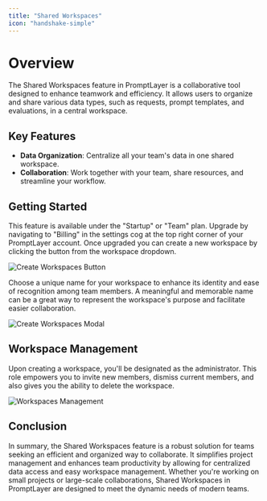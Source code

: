 ```yaml
---
title: "Shared Workspaces"
icon: "handshake-simple"
---
```


# Overview

The Shared Workspaces feature in PromptLayer is a collaborative tool designed to enhance teamwork and efficiency. It allows users to organize and share various data types, such as requests, prompt templates, and evaluations, in a central workspace.

## Key Features

- **Data Organization**: Centralize all your team's data in one shared workspace.
- **Collaboration**: Work together with your team, share resources, and streamline your workflow.

## Getting Started

This feature is available under the "Startup" or "Team" plan. Upgrade by navigating to "Billing" in the settings cog at the top right corner of your PromptLayer account. Once upgraded you can create a new workspace by clicking the button from the workspace dropdown.

![Create Workspaces Button](/images/workspaces-create-button.png)

Choose a unique name for your workspace to enhance its identity and ease of recognition among team members. A meaningful and memorable name can be a great way to represent the workspace's purpose and facilitate easier collaboration.

![Create Workspaces Modal](/images/workspaces-create-modal.png)

## Workspace Management

Upon creating a workspace, you'll be designated as the administrator. This role empowers you to invite new members, dismiss current members, and also gives you the ability to delete the workspace.

![Workspaces Management](/images/workspaces-management.png)

## Conclusion

In summary, the Shared Workspaces feature is a robust solution for teams seeking an efficient and organized way to collaborate. It simplifies project management and enhances team productivity by allowing for centralized data access and easy workspace management. Whether you're working on small projects or large-scale collaborations, Shared Workspaces in PromptLayer are designed to meet the dynamic needs of modern teams.

